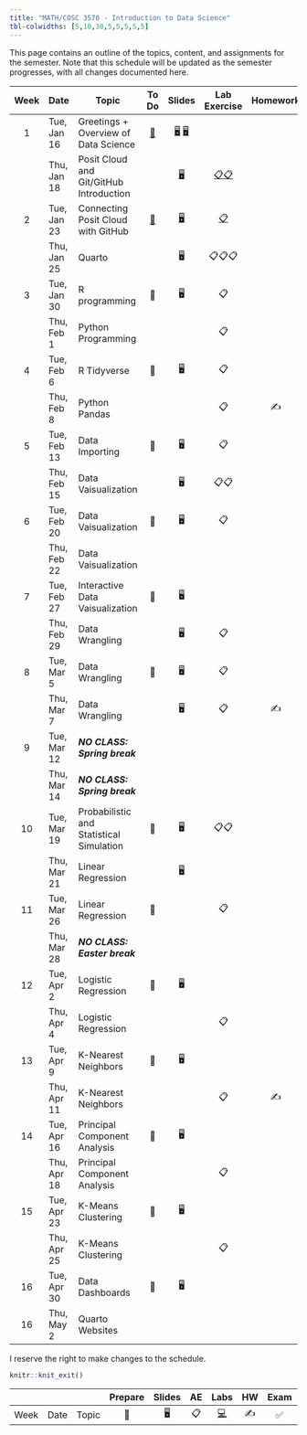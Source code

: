 ```yaml
---
title: "MATH/COSC 3570 - Introduction to Data Science"
tbl-colwidths: [5,10,30,5,5,5,5,5]
---
```


This page contains an outline of the topics, content, and assignments for the semester. Note that this schedule will be updated as the semester progresses, with all changes documented here.

::: column-screen-inset-right
| Week | Date        | Topic                                    |               To Do               |                                             Slides                                              |                                           Lab Exercise                                           | Homework | Lab Presentation |
|:-------:|---------|---------|:-------:|:--------:|:-------:|:-------:|:-------:|
|  1   | Tue, Jan 16 | Greetings + Overview of Data Science     | [📖](/weeks/week-1.html "Week 1") | [🖥️](/slides/01-syllabus.html "01-Syllabus") [🖥️](/slides/02-datascience.html "02-datascience") |                                                                                                  |          |                  |
|      | Thu, Jan 18 | Posit Cloud and Git/GitHub Introduction  |                                   |                             [🖥️](/slides/03-posit.html "03-posit")                              | [📋](/exercise/lab00-posit.html "lab00-posit")[📋](/exercise/lab01-rscript.html "lab01-rscript") |          |                  |
|  2   | Tue, Jan 23 | Connecting Posit Cloud with GitHub       | [📖](/weeks/week-2.html "Week 2") |                               [🖥️](/slides/04-git.html "04-git")                                |                            [📋](/exercise/lab00-git.html "lab00-git")                            |          |                  |
|      | Thu, Jan 25 | Quarto                                   |                                   |                                               🖥️                                                |                                              📋📋📋                                              |          |                  |
|  3   | Tue, Jan 30 | R programming                            |                📖                 |                                               🖥️                                                |                                                📋                                                |          |                  |
|      | Thu, Feb 1  | Python Programming                       |                                   |                                                                                                 |                                                📋                                                |          |                  |
|  4   | Tue, Feb 6  | R Tidyverse                              |                📖                 |                                               🖥️                                                |                                                📋                                                |          |        ✅        |
|      | Thu, Feb 8  | Python Pandas                            |                                   |                                                                                                 |                                                📋                                                |    ✍️    |                  |
|  5   | Tue, Feb 13 | Data Importing                           |                📖                 |                                               🖥️                                                |                                                📋                                                |          |                  |
|      | Thu, Feb 15 | Data Vaisualization                      |                                   |                                               🖥️                                                |                                               📋📋                                               |          |                  |
|  6   | Tue, Feb 20 | Data Vaisualization                      |                📖                 |                                               🖥️                                                |                                                📋                                                |          |                  |
|      | Thu, Feb 22 | Data Vaisualization                      |                                   |                                                                                                 |                                                                                                  |          |                  |
|  7   | Tue, Feb 27 | Interactive Data Vaisualization          |                📖                 |                                               🖥️                                                |                                                                                                  |          |        ✅        |
|      | Thu, Feb 29 | Data Wrangling                           |                                   |                                               🖥️                                                |                                                📋                                                |          |                  |
|  8   | Tue, Mar 5  | Data Wrangling                           |                📖                 |                                               🖥️                                                |                                                📋                                                |          |                  |
|      | Thu, Mar 7  | Data Wrangling                           |                                   |                                               🖥️                                                |                                                📋                                                |    ✍️    |                  |
|  9   | Tue, Mar 12 | ***NO CLASS: Spring break***             |                                   |                                                                                                 |                                                                                                  |          |                  |
|      | Thu, Mar 14 | ***NO CLASS: Spring break***             |                                   |                                                                                                 |                                                                                                  |          |                  |
|  10  | Tue, Mar 19 | Probabilistic and Statistical Simulation |                📖                 |                                               🖥️                                                |                                               📋📋                                               |          |                  |
|      | Thu, Mar 21 | Linear Regression                        |                                   |                                               🖥️                                                |                                                                                                  |          |                  |
|  11  | Tue, Mar 26 | Linear Regression                        |                📖                 |                                                                                                 |                                                📋                                                |          |                  |
|      | Thu, Mar 28 | ***NO CLASS: Easter break***             |                                   |                                                                                                 |                                                                                                  |          |                  |
|  12  | Tue, Apr 2  | Logistic Regression                      |                📖                 |                                               🖥️                                                |                                                                                                  |          |                  |
|      | Thu, Apr 4  | Logistic Regression                      |                                   |                                                                                                 |                                                📋                                                |          |                  |
|  13  | Tue, Apr 9  | K-Nearest Neighbors                      |                📖                 |                                               🖥️                                                |                                                                                                  |          |                  |
|      | Thu, Apr 11 | K-Nearest Neighbors                      |                                   |                                                                                                 |                                                📋                                                |    ✍️    |                  |
|  14  | Tue, Apr 16 | Principal Component Analysis             |                📖                 |                                               🖥️                                                |                                                                                                  |          |        📂        |
|      | Thu, Apr 18 | Principal Component Analysis             |                                   |                                                                                                 |                                                📋                                                |          |                  |
|  15  | Tue, Apr 23 | K-Means Clustering                       |                📖                 |                                               🖥️                                                |                                                                                                  |          |                  |
|      | Thu, Apr 25 | K-Means Clustering                       |                                   |                                                                                                 |                                                📋                                                |          |                  |
|  16  | Tue, Apr 30 | Data Dashboards                          |                📖                 |                                               🖥️                                                |                                                                                                  |          |        📂        |
|  16  | Thu, May 2  | Quarto Websites                          |                                   |                                                                                                 |                                                                                                  |          |                  |
:::

I reserve the right to make changes to the schedule.

```r
knitr::knit_exit()
```

|      |      |       | Prepare | Slides | AE  |                                                    Labs                                                    | HW  | Exam | Project |
|--------|--------|--------|:------:|:------:|:------:|:------:|:------:|:------:|:------:|
| Week | Date | Topic |   📖    |   🖥️   | 📋  | [💻](https://sakai.duke.edu/samigo-app/servlet/Login?id=6fa7ebf3-01af-42a6-91ba-3e813d3901221641094171786) | ✍️  |  ✅  |   📂    |
